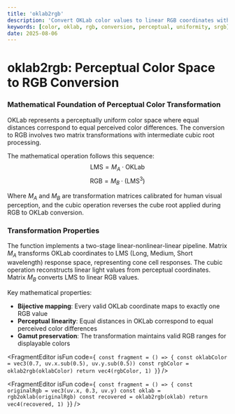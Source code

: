 ```yaml
---
title: 'oklab2rgb'
description: 'Convert OKLab color values to linear RGB coordinates with perceptual uniformity'
keywords: [color, oklab, rgb, conversion, perceptual, uniformity, srgb]
date: 2025-08-06
---
```



# oklab2rgb: Perceptual Color Space to RGB Conversion

### Mathematical Foundation of Perceptual Color Transformation

OKLab represents a perceptually uniform color space where equal distances correspond to equal perceived color differences. The conversion to RGB involves two matrix transformations with intermediate cubic root processing.

The mathematical operation follows this sequence:
$$\text{LMS} = M_A \cdot \text{OKLab}$$
$$\text{RGB} = M_B \cdot (\text{LMS}^3)$$

Where $M_A$ and $M_B$ are transformation matrices calibrated for human visual perception, and the cubic operation reverses the cube root applied during RGB to OKLab conversion.

### Transformation Properties

The function implements a two-stage linear-nonlinear-linear pipeline. Matrix $M_A$ transforms OKLab coordinates to LMS (Long, Medium, Short wavelength) response space, representing cone cell responses. The cubic operation reconstructs linear light values from perceptual coordinates. Matrix $M_B$ converts LMS to linear RGB values.

Key mathematical properties:

- **Bijective mapping**: Every valid OKLab coordinate maps to exactly one RGB value
- **Perceptual linearity**: Equal distances in OKLab correspond to equal perceived color differences
- **Gamut preservation**: The transformation maintains valid RGB ranges for displayable colors

<FragmentEditor
        isFun
        code={`
const fragment = () => {
        const oklabColor = vec3(0.7, uv.x.sub(0.5), uv.y.sub(0.5))
        const rgbColor = oklab2rgb(oklabColor)
        return vec4(rgbColor, 1)
}`}
/>

<FragmentEditor
        isFun
        code={`
const fragment = () => {
        const originalRgb = vec3(uv.x, 0.3, uv.y)
        const oklab = rgb2oklab(originalRgb)
        const recovered = oklab2rgb(oklab)
        return vec4(recovered, 1)
}`}
/>
